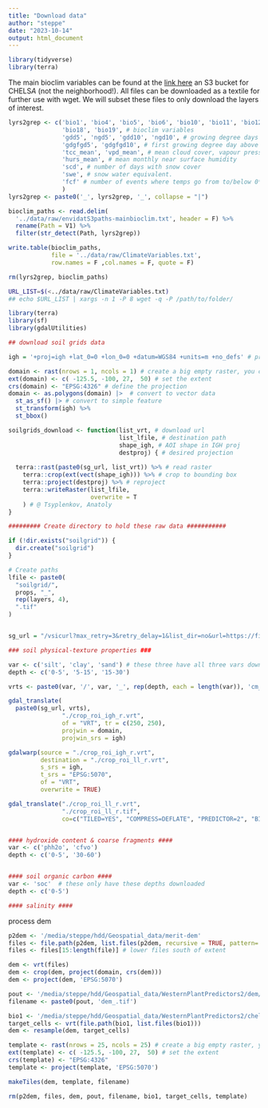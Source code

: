 ```yaml
---
title: "Download data"
author: "steppe"
date: "2023-10-14"
output: html_document
---
```


```r
library(tidyverse)
library(terra)
```

The main bioclim variables can be found at the [link here](https://envicloud.wsl.ch/#/?bucket=https%3A%2F%2Fos.zhdk.cloud.switch.ch%2Fenvicloud%2F&prefix=chelsa%2Fchelsa_V2%2FGLOBAL%2Fclimatologies%2F1981-2010%2Fbio%2F) an S3 bucket for CHELS*A* (not the neighborhood!).
All files can be downloaded as a textile for further use with wget. 
We will subset these files to only download the layers of interest.

```r

lyrs2grep <- c('bio1', 'bio4', 'bio5', 'bio6', 'bio10', 'bio11', 'bio12',
               'bio18', 'bio19', # bioclim variables
               'gdd5', 'ngd5', 'gdd10', 'ngd10', # growing degree days
               'gdgfgd5', 'gdgfgd10', # first growing degree day above 5/10 *c
               'tcc_mean', 'vpd_mean', # mean cloud cover, vapour press deficit
               'hurs_mean', # mean monthly near surface humidity
               'scd', # number of days with snow cover
               'swe', # snow water equivalent. 
               'fcf' # number of events where temps go from to/below 0*c
               )
lyrs2grep <- paste0('_', lyrs2grep, '_', collapse = "|") 

bioclim_paths <- read.delim(
  '../data/raw/envidatS3paths-mainbioclim.txt', header = F) %>% 
  rename(Path = V1) %>% 
  filter(str_detect(Path, lyrs2grep))

write.table(bioclim_paths, 
            file = '../data/raw/ClimateVariables.txt', 
            row.names = F ,col.names = F, quote = F)

rm(lyrs2grep, bioclim_paths)
```

```sh
URL_LIST=$(<../data/raw/ClimateVariables.txt)
## echo $URL_LIST | xargs -n 1 -P 8 wget -q -P /path/to/folder/
```


```r
library(terra)
library(sf)
library(gdalUtilities)

## download soil grids data

igh = '+proj=igh +lat_0=0 +lon_0=0 +datum=WGS84 +units=m +no_defs' # proj string for Homolosine projection

domain <- rast(nrows = 1, ncols = 1) # create a big empty raster, you can go in through sf too. 
ext(domain) <- c( -125.5, -100, 27,  50) # set the extent
crs(domain) <- "EPSG:4326" # define the projection
domain <- as.polygons(domain) |>  # convert to vector data
  st_as_sf() |> # convert to simple feature
  st_transform(igh) %>% 
  st_bbox()

soilgrids_download <- function(list_vrt, # download url
                               list_lfile, # destination path
                               shape_igh, # AOI shape in IGH proj
                               destproj) { # desired projection
  
  terra::rast(paste0(sg_url, list_vrt)) %>% # read raster
    terra::crop(ext(vect(shape_igh))) %>% # crop to bounding box
    terra::project(destproj) %>% # reproject
    terra::writeRaster(list_lfile,
                       overwrite = T
    ) # @ Tsyplenkov, Anatoly
}

######### Create directory to hold these raw data ###########

if (!dir.exists("soilgrid")) {
  dir.create("soilgrid")
}

# Create paths
lfile <- paste0(
  "soilgrid/",
  props, "_",
  rep(layers, 4),
  ".tif"
)


sg_url = "/vsicurl?max_retry=3&retry_delay=1&list_dir=no&url=https://files.isric.org/soilgrids/latest/data/"

### soil physical-texture properties ###

var <- c('silt', 'clay', 'sand') # these three have all three vars downloaded
depth <- c('0-5', '5-15', '15-30')

vrts <- paste0(var, '/', var, '_', rep(depth, each = length(var)), 'cm_mean.vrt') 

gdal_translate(
  paste0(sg_url, vrts),
               "./crop_roi_igh_r.vrt",
               of = "VRT", tr = c(250, 250),
               projwin = domain,
               projwin_srs = igh)

gdalwarp(source = "./crop_roi_igh_r.vrt",
         destination = "./crop_roi_ll_r.vrt", 
         s_srs = igh, 
         t_srs = "EPSG:5070", 
         of = "VRT",
         overwrite = TRUE)

gdal_translate("./crop_roi_ll_r.vrt",  
               "./crop_roi_ll_r.tif", 
               co=c("TILED=YES", "COMPRESS=DEFLATE", "PREDICTOR=2", "BIGTIFF=YES"))


#### hydroxide content & coarse fragments ####
var <- c('phh2o', 'cfvo')  
depth <- c('0-5', '30-60')


#### soil organic carbon ####
var <- 'soc'  # these only have these depths downloaded
depth <- c('0-5')

#### salinity ####


```


process dem
```r
p2dem <- '/media/steppe/hdd/Geospatial_data/merit-dem'
files <- file.path(p2dem, list.files(p2dem, recursive = TRUE, pattern= 'flt'))
files <- files[15:length(file)] # lower files south of extent

dem <- vrt(files)
dem <- crop(dem, project(domain, crs(dem)))
dem <- project(dem, 'EPSG:5070')

pout <- '/media/steppe/hdd/Geospatial_data/WesternPlantPredictors2/dem/' 
filename <- paste0(pout, 'dem_.tif')

bio1 <- '/media/steppe/hdd/Geospatial_data/WesternPlantPredictors2/chelsa/bio1'
target_cells <- vrt(file.path(bio1, list.files(bio1)))
dem <- resample(dem, target_cells)

template <- rast(nrows = 25, ncols = 25) # create a big empty raster, you can go in through sf too. 
ext(template) <- c( -125.5, -100, 27,  50) # set the extent
crs(template) <- "EPSG:4326" 
template <- project(template, 'EPSG:5070')

makeTiles(dem, template, filename)

rm(p2dem, files, dem, pout, filename, bio1, target_cells, template)
```

